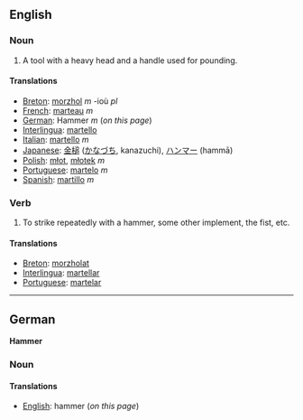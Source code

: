 ==English==

===Noun===
#A tool with a heavy head and a handle used for pounding.

====Translations====
*[[Breton]]: [[morzhol]] ''m'' -ioù ''pl''
*[[French]]: [[marteau]] ''m''
*[[German]]: Hammer ''m'' (''on this page'')
*[[Interlingua]]: [[martello]]
*[[Italian]]: [[martello]] ''m''
*[[Japanese]]: [[金槌]] ([[かなづち]], kanazuchi), [[ハンマー]] (hammā)
*[[Polish]]: [[młot]], [[młotek]] ''m''
*[[Portuguese]]: [[martelo]] ''m''
*[[Spanish]]: [[martillo]] ''m''

===Verb===

#To strike repeatedly with a hammer, some other implement, the fist, etc.

====Translations====
*[[Breton]]: [[morzholat]]
*[[Interlingua]]: [[martellar]]
*[[Portuguese]]: [[martelar]]

----

==German==
'''Hammer'''

===Noun===

====Translations====
*[[English]]: hammer (''on this page'')
